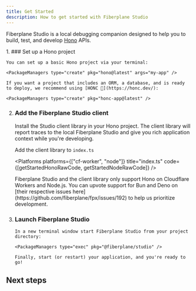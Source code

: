 ```yaml
---
title: Get Started
description: How to get started with Fiberplane Studio
---
```



Fiberplane Studio is a local debugging companion designed to help you to build, test, and develop [Hono](https://hono.dev) APIs.

<Steps>
1. ### Set up a Hono project

    You can set up a basic Hono project via your terminal:

    <PackageManagers type="create" pkg="hono@latest" args="my-app" />

    If you want a project that includes an ORM, a database, and is ready to deploy, we recommend using [HONC 🪿](https://honc.dev/):

    <PackageManagers type="create" pkg="honc-app@latest" />

2.  ### Add the Fiberplane Studio client

    Install the Studio client library in your Hono project. The client library will report traces to the local Fiberplane Studio and give you rich application context while you're developing.

    <PackageManagers pkg="@fiberplane/hono-otel" />

    Add the client library to `index.ts`

    <Platforms
      platforms={["cf-worker", "node"]}
      title="index.ts"
      code={[getStartedHonoRawCode, getStartedNodeRawCode]}
    />

    <Aside type="caution">
      Fiberplane Studio and the client library only support Hono on Cloudflare
      Workers and Node.js. You can upvote support for Bun and Deno on [their
      respective issues here](https://github.com/fiberplane/fpx/issues/192) to
      help us prioritize development.
    </Aside>

3.  ### Launch Fiberplane Studio

        In a new terminal window start Fiberplane Studio from your project directory:

        <PackageManagers type="exec" pkg="@fiberplane/studio" />

        Finally, start (or restart) your application, and you're ready to go!

</Steps>

## Next steps

<LinkCard
  title="Learn about the client library"
  description="Read more about the client library and how to configure it"
  href="/docs/components/client-library"
/>

<LinkCard
  title="Make HTTP requests from Studio"
  description="Use the Studio as your API client in your local development"
  href="/docs/features/making-requests"
/>

<LinkCard
  title="Inspect request traces"
  description="Visualize the entire request-response lifecycle of your API"
  href="/docs/features/inspect-traces"
/>

<LinkCard
  title="Generate requests with AI"
  description="Use language models to generate request data to test your API"
  href="/docs/features/generating-with-ai"
/>

<LinkCard
  title="Test webhooks"
  description="Inspect incoming webhooks and forward them to your API using the Studio"
  href="/docs/features/webhooks"
/>
